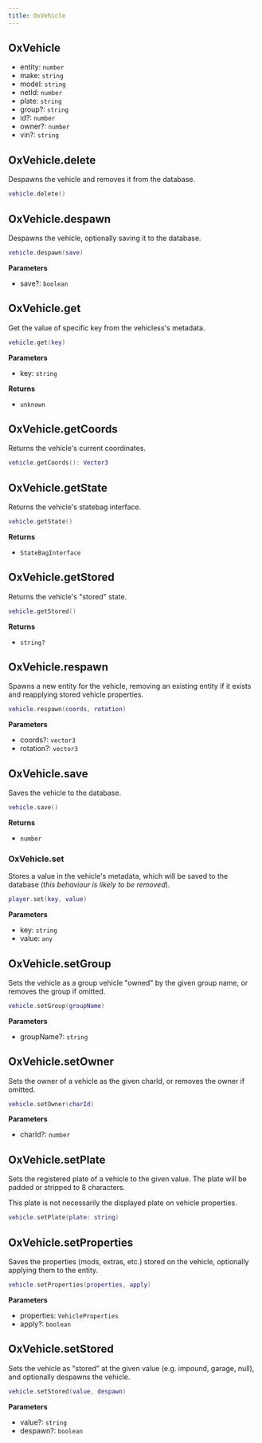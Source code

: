 ```yaml
---
title: OxVehicle
---
```


## OxVehicle

- entity: `number`
- make: `string`
- model: `string`
- netId: `number`
- plate: `string`
- group?: `string`
- id?: `number`
- owner?: `number`
- vin?: `string`

## OxVehicle.delete

Despawns the vehicle and removes it from the database.

```lua
vehicle.delete()
```


## OxVehicle.despawn

Despawns the vehicle, optionally saving it to the database.

```lua
vehicle.despawn(save)
```

**Parameters**

- save?: `boolean`


## OxVehicle.get

Get the value of specific key from the vehicless's metadata.

```lua
vehicle.get(key)
```

**Parameters**

- key: `string`

**Returns**

- `unknown`


## OxVehicle.getCoords

Returns the vehicle's current coordinates.

```lua
vehicle.getCoords(): Vector3
```


## OxVehicle.getState

Returns the vehicle's statebag interface.

```lua
vehicle.getState()
```

**Returns**

- `StateBagInterface`


## OxVehicle.getStored

Returns the vehicle's "stored" state.

```lua
vehicle.getStored()
```

**Returns**

- `string?`


## OxVehicle.respawn

Spawns a new entity for the vehicle, removing an existing entity if it exists and reapplying stored vehicle properties.

```lua
vehicle.respawn(coords, rotation)
```

**Parameters**

- coords?: `vector3`
- rotation?: `vector3`


## OxVehicle.save

Saves the vehicle to the database.

```lua
vehicle.save()
```

**Returns**

- `number`


### OxVehicle.set

Stores a value in the vehicle's metadata, which will be saved to the database (_this behaviour is likely to be removed_).

```lua
player.set(key, value)
```

**Parameters**

- key: `string`
- value: `any`


## OxVehicle.setGroup

Sets the vehicle as a group vehicle "owned" by the given group name, or removes the group if omitted.

```lua
vehicle.setGroup(groupName)
```

**Parameters**

- groupName?: `string`


## OxVehicle.setOwner

Sets the owner of a vehicle as the given charId, or removes the owner if omitted.

```lua
vehicle.setOwner(charId)
```

**Parameters**

- charId?: `number`


## OxVehicle.setPlate

Sets the registered plate of a vehicle to the given value. The plate will be padded or stripped to 8 characters.

This plate is not necessarily the displayed plate on vehicle properties.

```lua
vehicle.setPlate(plate: string)
```


## OxVehicle.setProperties

Saves the properties (mods, extras, etc.) stored on the vehicle, optionally applying them to the entity.

```lua
vehicle.setProperties(properties, apply)
```

**Parameters**

- properties: `VehicleProperties`
- apply?: `boolean`


## OxVehicle.setStored

Sets the vehicle as "stored" at the given value (e.g. impound, garage, null), and optionally despawns the vehicle.

```lua
vehicle.setStored(value, despawn)
```

**Parameters**

- value?: `string`
- despawn?: `boolean`